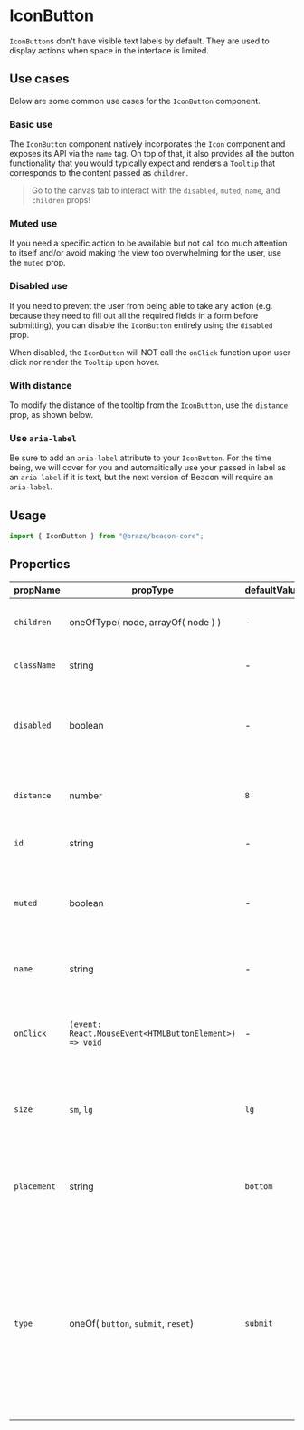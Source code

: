
# IconButton

`IconButton`s don't have visible text labels by default. They are used
to display actions when space in the interface is limited.

## Use cases

Below are some common use cases for the `IconButton` component.

### Basic use

The `IconButton` component natively incorporates the `Icon` component
and exposes its API via the `name` tag. On top of that, it also provides
all the button functionality that you would typically expect and renders
a `Tooltip` that corresponds to the content passed as `children`.

> Go to the canvas tab to interact with the `disabled`,
> `muted`, `name`, and `children` props!

<Canvas>
  <Story id="core-primitives-iconbutton--basic-use" />
</Canvas>

### Muted use

If you need a specific action to be available but not call too
much attention to itself and/or avoid making the view too
overwhelming for the user, use the `muted` prop.

<Canvas>
  <Story id="core-primitives-iconbutton--muted-use" />
</Canvas>

### Disabled use

If you need to prevent the user from being able to take any
action (e.g. because they need to fill out all the required fields
in a form before submitting), you can disable the `IconButton`
entirely using the `disabled` prop.

When disabled, the `IconButton` will NOT call the `onClick` function
upon user click nor render the `Tooltip` upon hover.

<Canvas>
  <Story id="core-primitives-iconbutton--disabled-use" />
</Canvas>

### With distance

To modify the distance of the tooltip from the `IconButton`,
use the `distance` prop, as shown below.

<Canvas>
  <Story id="core-primitives-iconbutton--with-distance" />
</Canvas>

### Use `aria-label`

Be sure to add an `aria-label` attribute to your `IconButton`. For the time being, we will
cover for you and automaitically use your passed in label as an `aria-label` if it is text,
but the next version of Beacon will require an `aria-label`.

<Canvas>
  <Story id="core-primitives-iconbutton--using-aria-label" />
</Canvas>

## Usage

```javascript
import { IconButton } from "@braze/beacon-core";
```

## Properties

| propName    | propType                                               | defaultValue | isRequired | Description                                                                                                                                                                        |
| ----------- | ------------------------------------------------------ | ------------ | ---------- | ---------------------------------------------------------------------------------------------------------------------------------------------------------------------------------- |
| `children`  | oneOfType( node, arrayOf( node ) )                     | -            | -          | children to be passed into component                                                                                                                                               |
| `className` | string                                                 | -            | -          | class name of the component                                                                                                                                                        |
| `disabled`  | boolean                                                | -            | -          | indicates that the button should be visually and functionally disabled                                                                                                             |
| `distance`  | number                                                 | `8`          | -          | desired offset from bottom of `target` component                                                                                                                                   |
| `id`        | string                                                 | -            | -          | id to be passed to the DOM                                                                                                                                                         |
| `muted`     | boolean                                                | -            | -          | apply muted styles to the component, making it grab less of the user's attention                                                                                                   |
| `name`      | string                                                 | -            | +          | the name key of the icon to display                                                                                                                                                |
| `onClick`   | `(event: React.MouseEvent<HTMLButtonElement>) => void` | -            | -          | callback function on button click; will not be called if `disabled` prop is `true`                                                                                                 |
| `size`      | `sm`, `lg`                                             | `lg`         | -          | size of the icon button. Use `sm` in a table row context, `lg` elsewhere                                                                                                           |
| `placement` | string                                                 | `bottom`     | -          | value to define the placement for the tooltip <LinkTo to="core-overlay-popper--delay-only-open">Tooltip options</LinkTo>                                                           |
| `type`      | oneOf( `button`, `submit`, `reset`)                    | `submit`     | -          | type value to pass to DOM to determine button behavior within a form; `submit` automatically submits enclosing form on click whereas `reset` invokes the form's `onReset` callback |
